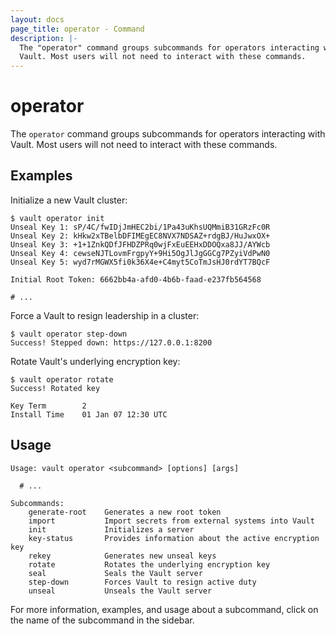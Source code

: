 ```yaml
---
layout: docs
page_title: operator - Command
description: |-
  The "operator" command groups subcommands for operators interacting with
  Vault. Most users will not need to interact with these commands.
---
```


# operator

The `operator` command groups subcommands for operators interacting with Vault.
Most users will not need to interact with these commands.

## Examples

Initialize a new Vault cluster:

```shell-session
$ vault operator init
Unseal Key 1: sP/4C/fwIDjJmHEC2bi/1Pa43uKhsUQMmiB31GRzFc0R
Unseal Key 2: kHkw2xTBelbDFIMEgEC8NVX7NDSAZ+rdgBJ/HuJwxOX+
Unseal Key 3: +1+1ZnkQDfJFHDZPRq0wjFxEuEEHxDDOQxa8JJ/AYWcb
Unseal Key 4: cewseNJTLovmFrgpyY+9Hi5OgJlJgGGCg7PZyiVdPwN0
Unseal Key 5: wyd7rMGWX5fi0k36X4e+C4myt5CoTmJsHJ0rdYT7BQcF

Initial Root Token: 6662bb4a-afd0-4b6b-faad-e237fb564568

# ...
```

Force a Vault to resign leadership in a cluster:

```shell-session
$ vault operator step-down
Success! Stepped down: https://127.0.0.1:8200
```

Rotate Vault's underlying encryption key:

```shell-session
$ vault operator rotate
Success! Rotated key

Key Term        2
Install Time    01 Jan 07 12:30 UTC
```

## Usage

```text
Usage: vault operator <subcommand> [options] [args]

  # ...

Subcommands:
    generate-root    Generates a new root token
    import           Import secrets from external systems into Vault
    init             Initializes a server
    key-status       Provides information about the active encryption key
    rekey            Generates new unseal keys
    rotate           Rotates the underlying encryption key
    seal             Seals the Vault server
    step-down        Forces Vault to resign active duty
    unseal           Unseals the Vault server
```

For more information, examples, and usage about a subcommand, click on the name
of the subcommand in the sidebar.
